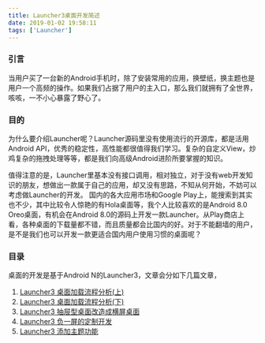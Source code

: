 ```yaml
---
title: Launcher3桌面开发简述
date: 2019-01-02 19:58:11
tags: ['Launcher']
---
```


### 引言
当用户买了一台新的Android手机时，除了安装常用的应用，换壁纸，换主题也是用户一个高频的操作。如果我们占据了用户的主入口，那么我们就拥有了全世界，咳咳，一不小心暴露了野心了。  

### 目的
为什么要介绍Launcher呢？Launcher源码里没有使用流行的开源库，都是活用Android API，优秀的稳定性，高性能都很值得我们学习。复杂的自定义View，炒鸡复杂的拖拽处理等等，都是我们向高级Android进阶所要掌握的知识。

值得注意的是，Launcher里基本没有接口调用，相对独立，对于没有web开发知识的朋友，想做出一款属于自己的应用，却又没有思路，不知从何开始，不妨可以考虑做Launcher的开发。
国内的各大应用市场和Google Play上，能搜索到其实也不少，其中比较令人惊艳的有Hola桌面等，我个人比较喜欢的是Android 8.0 Oreo桌面，有机会在Android 8.0的源码上开发一款Launcher。从Play商店上看，各种桌面的下载量都不错，而且质量都会比国内的好。对于不能翻墙的用户，是不是我们也可以开发一款更适合国内用户使用习惯的桌面呢？

### 目录
桌面的开发是基于Android N的Launcher3，文章会分如下几篇文章，

1. [Launcher3 桌面加载流程分析(上)](https://www.jianshu.com/p/3e918982e5c6)
2. [Launcher3 桌面加载流程分析(下)](https://www.jianshu.com/p/7035b2d8136e)
3. [Launcher3 抽屉型桌面改造成横屏桌面](https://www.jianshu.com/p/d8c97bf13c25)
4. [Launcher3 负一屏的定制开发](https://www.jianshu.com/p/85e56d560c0c)
5. [Launcher3 添加主题功能](https://www.jianshu.com/p/ed497d123f5b)